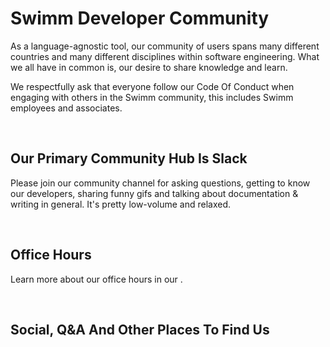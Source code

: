 
# Swimm Developer Community

As a language-agnostic tool, our community of users spans many different 
countries and many different disciplines within software engineering. 
What we all have in common is, our desire to share knowledge and learn.

We respectfully ask that everyone follow our Code Of Conduct when
engaging with others in the Swimm community, this includes Swimm employees
and associates. 

<SwimmLink target="conduct" text="Understand Swimm's Code Of Conduct &raquo;" big />
<p>&nbsp;</p>


## Our Primary Community Hub Is Slack

Please join our community channel for asking questions, getting to know our developers, 
sharing funny gifs and talking about documentation & writing in general. It's pretty 
low-volume and relaxed.

<SwimmLink target="slack" text="Join Our Slack Channel &raquo;" big />
<p>&nbsp;</p>

## Office Hours

Learn more about our office hours in our <SwimmLink target="slack" />.


<p>&nbsp;</p>

## Social, Q&A And Other Places To Find Us

<ListSocialAccounts />
